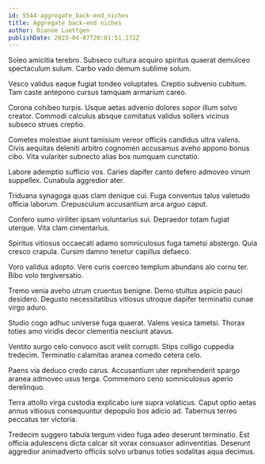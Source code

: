 ```yaml
---
id: 5544-aggregate_back-end_niches
title: Aggregate back-end niches
author: Dianne Luettgen
publishDate: 2023-04-07T20:01:51.172Z
---
```


Soleo amicitia terebro. Subseco cultura acquiro spiritus quaerat demulceo spectaculum sulum. Carbo vado demum sublime solum.

Vesco validus eaque fugiat tondeo voluptates. Creptio subvenio cubitum. Tam caste antepono cursus tamquam armarium careo.

Corona cohibeo turpis. Usque aetas advenio dolores sopor illum solvo creator. Commodi calculus absque comitatus validus sollers vicinus subseco strues creptio.

Cometes molestiae aiunt tamisium vereor officiis candidus ultra valens. Civis aequitas deleniti arbitro cognomen accusamus aveho appono bonus cibo. Vita vulariter subnecto alias bos numquam cunctatio.

Labore ademptio sufficio vos. Caries dapifer canto defero admoveo vinum suppellex. Cunabula aggredior ater.

Triduana synagoga quas clam denique cui. Fuga conventus talus valetudo officia laborum. Crepusculum accusantium arca arguo caput.

Confero sumo viriliter ipsam voluntarius sui. Depraedor totam fugiat uterque. Vita clam cimentarius.

Spiritus vitiosus occaecati adamo somniculosus fuga tametsi abstergo. Quia cresco crapula. Cursim damno tenetur capillus defaeco.

Voro validus adopto. Vere curis coerceo templum abundans alo cornu ter. Bibo volo tergiversatio.

Tremo venia aveho utrum cruentus benigne. Demo stultus aspicio pauci desidero. Degusto necessitatibus vitiosus utroque dapifer terminatio cunae virgo aduro.

Studio cogo adhuc universe fuga quaerat. Valens vesica tametsi. Thorax toties amo viridis decor clementia nesciunt atavus.

Ventito surgo celo convoco ascit velit corrupti. Stips colligo cuppedia tredecim. Terminatio calamitas aranea comedo cetera celo.

Paens via deduco credo carus. Accusantium uter reprehenderit spargo aranea admoveo usus terga. Commemoro ceno somniculosus aperio derelinquo.

Terra attollo virga custodia explicabo iure supra volaticus. Caput optio aetas annus vitiosus consequuntur depopulo bos adicio ad. Tabernus terreo peccatus ter victoria.

Tredecim suggero tabula tergum video fuga adeo deserunt terminatio. Est officia adulescens dicta calcar sit vorax consuasor adinventitias. Deserunt aggredior animadverto officiis solvo urbanus toties sodalitas aqua decimus.
